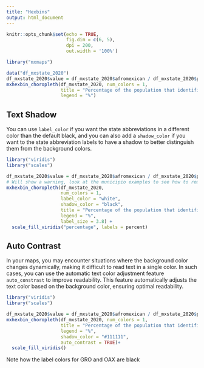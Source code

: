```yaml
---
title: "Hexbins"
output: html_document
---
```


```r
knitr::opts_chunk$set(echo = TRUE, 
                      fig.dim = c(6, 5), 
                      dpi = 200, 
                      out.width = '100%')
```

```r
library("mxmaps")

data("df_mxstate_2020")
df_mxstate_2020$value = df_mxstate_2020$afromexican / df_mxstate_2020$pop * 100
mxhexbin_choropleth(df_mxstate_2020, num_colors = 1,
                    title = "Percentage of the population that identifies as Afro-Mexican",
                    legend = "%")

```

## Text Shadow

You can use ```label_color``` if you want the state abbreviations in a different color than the default black, and you can also add a ```shadow_color``` if you want to the state abbreviation labels to have a shadow to better distinguish them from the background colors.

```r
library("viridis")
library("scales")

df_mxstate_2020$value = df_mxstate_2020$afromexican / df_mxstate_2020$pop 
# Will show a warning, look at the municipio examples to see how to remove it
mxhexbin_choropleth(df_mxstate_2020, 
                    num_colors = 1,
                    label_color = "white",
                    shadow_color = "black",
                    title = "Percentage of the population that identifies as Afro-Mexican",
                    legend = "%",
                    label_size = 3.8) +
  scale_fill_viridis("percentage", labels = percent)

```


## Auto Contrast

In your maps, you may encounter situations where the background color changes dynamically, making it difficult to read text in a single color. In such cases, you can use the automatic text color adjustment feature `auto_constrast` to improve readability. This feature automatically adjusts the text color based on the background color, ensuring optimal readability.


```r
library("viridis")
library("scales")

df_mxstate_2020$value = df_mxstate_2020$afromexican / df_mxstate_2020$pop 
mxhexbin_choropleth(df_mxstate_2020, num_colors = 1,
                    title = "Percentage of the population that identifies as Afro-Mexican",
                    legend = "%",
                    shadow_color = "#111111",
                    auto_contrast = TRUE)+
  scale_fill_viridis()
```

Note how the label colors for GRO and OAX are black

